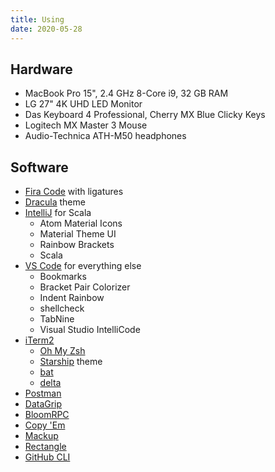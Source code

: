 ```yaml
---
title: Using
date: 2020-05-28
---
```


## Hardware

- MacBook Pro 15", 2.4 GHz 8-Core i9, 32 GB RAM
- LG 27" 4K UHD LED Monitor
- Das Keyboard 4 Professional, Cherry MX Blue Clicky Keys
- Logitech MX Master 3 Mouse
- Audio-Technica ATH-M50 headphones

## Software

- [Fira Code](https://github.com/tonsky/FiraCode) with ligatures
- [Dracula](https://draculatheme.com/) theme
- [IntelliJ](https://www.jetbrains.com/idea/) for Scala
  - Atom Material Icons
  - Material Theme UI
  - Rainbow Brackets
  - Scala
- [VS Code](https://code.visualstudio.com/) for everything else
  - Bookmarks
  - Bracket Pair Colorizer
  - Indent Rainbow
  - shellcheck
  - TabNine
  - Visual Studio IntelliCode
- [iTerm2](https://iterm2.com/)
  - [Oh My Zsh](https://github.com/ohmyzsh/ohmyzsh)
  - [Starship](https://starship.rs/) theme
  - [bat](https://github.com/sharkdp/bat)
  - [delta](https://github.com/dandavison/delta)
- [Postman](https://www.postman.com/)
- [DataGrip](https://www.jetbrains.com/datagrip/)
- [BloomRPC](https://github.com/uw-labs/bloomrpc)
- [Copy 'Em](https://apprywhere.com/ce-mac.html)
- [Mackup](https://github.com/lra/mackup)
- [Rectangle](https://github.com/rxhanson/Rectangle)
- [GitHub CLI](https://cli.github.com/)
